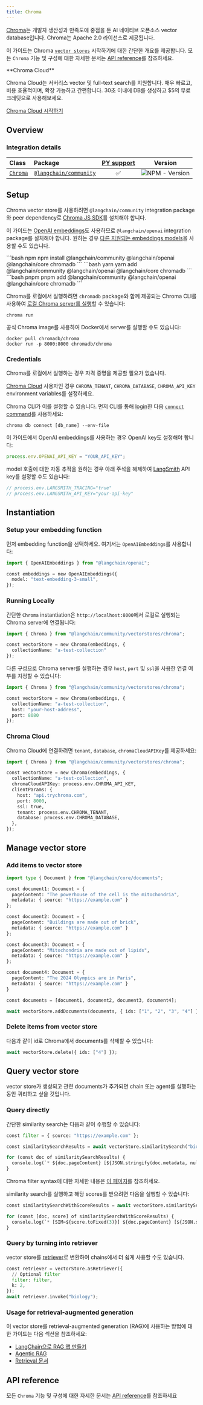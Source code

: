```yaml
---
title: Chroma
---
```


[Chroma](https://docs.trychroma.com/getting-started)는 개발자 생산성과 만족도에 중점을 둔 AI 네이티브 오픈소스 vector database입니다. Chroma는 Apache 2.0 라이선스로 제공됩니다.

이 가이드는 Chroma [`vector stores`](/oss/integrations/vectorstores) 시작하기에 대한 간단한 개요를 제공합니다. 모든 `Chroma` 기능 및 구성에 대한 자세한 문서는 [API reference](https://api.js.langchain.com/classes/langchain_community_vectorstores_chroma.Chroma.html)를 참조하세요.

<Info>
**Chroma Cloud**

Chroma Cloud는 서버리스 vector 및 full-text search를 지원합니다. 매우 빠르고, 비용 효율적이며, 확장 가능하고 간편합니다. 30초 이내에 DB를 생성하고 $5의 무료 크레딧으로 사용해보세요.

[Chroma Cloud 시작하기](https://trychroma.com/signup)

</Info>

## Overview

### Integration details

| Class | Package | [PY support](https://python.langchain.com/docs/integrations/vectorstores/chroma/) | Version |
| :--- | :--- | :---: | :---: |
| [`Chroma`](https://api.js.langchain.com/classes/langchain_community_vectorstores_chroma.Chroma.html) | [`@langchain/community`](https://www.npmjs.com/package/@langchain/community) | ✅ |  ![NPM - Version](https://img.shields.io/npm/v/@langchain/community?style=flat-square&label=%20&) |

## Setup

Chroma vector store를 사용하려면 `@langchain/community` integration package와 peer dependency로 [Chroma JS SDK](https://www.npmjs.com/package/chromadb)를 설치해야 합니다.

이 가이드는 [OpenAI embeddings](/oss/integrations/text_embedding/openai)도 사용하므로 `@langchain/openai` integration package를 설치해야 합니다. 원하는 경우 [다른 지원되는 embeddings models](/oss/integrations/text_embedding)을 사용할 수도 있습니다.

<CodeGroup>
```bash npm
npm install @langchain/community @langchain/openai @langchain/core chromadb
```
```bash yarn
yarn add @langchain/community @langchain/openai @langchain/core chromadb
```
```bash pnpm
pnpm add @langchain/community @langchain/openai @langchain/core chromadb
```
</CodeGroup>

Chroma를 로컬에서 실행하려면 `chromadb` package와 함께 제공되는 Chroma CLI를 사용하여 [로컬 Chroma server를 실행](https://docs.trychroma.com/docs/cli/run)할 수 있습니다:

```
chroma run
```

공식 Chroma image를 사용하여 Docker에서 server를 실행할 수도 있습니다:

```
docker pull chromadb/chroma
docker run -p 8000:8000 chromadb/chroma
```

### Credentials

Chroma를 로컬에서 실행하는 경우 자격 증명을 제공할 필요가 없습니다.

[Chroma Cloud](https://trychroma.com/signup) 사용자인 경우 `CHROMA_TENANT`, `CHROMA_DATABASE`, `CHROMA_API_KEY` environment variables를 설정하세요.

Chroma CLI가 이를 설정할 수 있습니다. 먼저 CLI를 통해 [login](https://docs.trychroma.com/docs/cli/login)한 다음 [`connect` command](https://docs.trychroma.com/docs/cli/db)를 사용하세요:

```
chroma db connect [db_name] --env-file
```

이 가이드에서 OpenAI embeddings를 사용하는 경우 OpenAI key도 설정해야 합니다:

```typescript
process.env.OPENAI_API_KEY = "YOUR_API_KEY";
```

model 호출에 대한 자동 추적을 원하는 경우 아래 주석을 해제하여 [LangSmith](https://docs.smith.langchain.com/) API key를 설정할 수도 있습니다:

```typescript
// process.env.LANGSMITH_TRACING="true"
// process.env.LANGSMITH_API_KEY="your-api-key"
```

## Instantiation

### Setup your embedding function

먼저 embedding function을 선택하세요. 여기서는 `OpenAIEmbeddings`를 사용합니다:

```python
import { OpenAIEmbeddings } from "@langchain/openai";

const embeddings = new OpenAIEmbeddings({
  model: "text-embedding-3-small",
});
```

### Running Locally

간단한 `Chroma` instantiation은 `http://localhost:8000`에서 로컬로 실행되는 Chroma server에 연결됩니다:

```python
import { Chroma } from "@langchain/community/vectorstores/chroma";

const vectorStore = new Chroma(embeddings, {
  collectionName: "a-test-collection"
});
```

다른 구성으로 Chroma server를 실행하는 경우 `host`, `port` 및 `ssl`을 사용한 연결 여부를 지정할 수 있습니다:

```python
import { Chroma } from "@langchain/community/vectorstores/chroma";

const vectorStore = new Chroma(embeddings, {
  collectionName: "a-test-collection",
  host: "your-host-address",
  port: 8080
});
```

### Chroma Cloud

Chroma Cloud에 연결하려면 `tenant`, `database`, `chromaCloudAPIKey`를 제공하세요:

```python
import { Chroma } from "@langchain/community/vectorstores/chroma";

const vectorStore = new Chroma(embeddings, {
  collectionName: "a-test-collection",
  chromaCloudAPIKey: process.env.CHROMA_API_KEY,
  clientParams: {
    host: "api.trychroma.com",
    port: 8000,
    ssl: true,
    tenant: process.env.CHROMA_TENANT,
    database: process.env.CHROMA_DATABASE,
  },
});
```

## Manage vector store

### Add items to vector store

```python
import type { Document } from "@langchain/core/documents";

const document1: Document = {
  pageContent: "The powerhouse of the cell is the mitochondria",
  metadata: { source: "https://example.com" }
};

const document2: Document = {
  pageContent: "Buildings are made out of brick",
  metadata: { source: "https://example.com" }
};

const document3: Document = {
  pageContent: "Mitochondria are made out of lipids",
  metadata: { source: "https://example.com" }
};

const document4: Document = {
  pageContent: "The 2024 Olympics are in Paris",
  metadata: { source: "https://example.com" }
}

const documents = [document1, document2, document3, document4];

await vectorStore.addDocuments(documents, { ids: ["1", "2", "3", "4"] });
```

### Delete items from vector store

다음과 같이 id로 Chroma에서 documents를 삭제할 수 있습니다:

```python
await vectorStore.delete({ ids: ["4"] });
```

## Query vector store

vector store가 생성되고 관련 documents가 추가되면 chain 또는 agent를 실행하는 동안 쿼리하고 싶을 것입니다.

### Query directly

간단한 similarity search는 다음과 같이 수행할 수 있습니다:

```python
const filter = { source: "https://example.com" };

const similaritySearchResults = await vectorStore.similaritySearch("biology", 2, filter);

for (const doc of similaritySearchResults) {
  console.log(`* ${doc.pageContent} [${JSON.stringify(doc.metadata, null)}]`);
}
```

Chroma filter syntax에 대한 자세한 내용은 [이 페이지](https://docs.trychroma.com/guides#filtering-by-metadata)를 참조하세요.

similarity search를 실행하고 해당 scores를 받으려면 다음을 실행할 수 있습니다:

```python
const similaritySearchWithScoreResults = await vectorStore.similaritySearchWithScore("biology", 2, filter)

for (const [doc, score] of similaritySearchWithScoreResults) {
  console.log(`* [SIM=${score.toFixed(3)}] ${doc.pageContent} [${JSON.stringify(doc.metadata)}]`);
}
```

### Query by turning into retriever

vector store를 [retriever](/oss/langchain/retrieval)로 변환하여 chains에서 더 쉽게 사용할 수도 있습니다.

```python
const retriever = vectorStore.asRetriever({
  // Optional filter
  filter: filter,
  k: 2,
});
await retriever.invoke("biology");
```

### Usage for retrieval-augmented generation

이 vector store를 retrieval-augmented generation (RAG)에 사용하는 방법에 대한 가이드는 다음 섹션을 참조하세요:

- [LangChain으로 RAG 앱 만들기](/oss/langchain/rag)
- [Agentic RAG](/oss/langgraph/agentic-rag)
- [Retrieval 문서](/oss/langchain/retrieval)

## API reference

모든 `Chroma` 기능 및 구성에 대한 자세한 문서는 [API reference](https://api.js.langchain.com/classes/langchain_community_vectorstores_chroma.Chroma.html)를 참조하세요